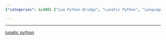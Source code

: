 ```yaml
---
{"categories": &id001 ["Lua Python Bridge", "Lunatic Python", "Language integration", "Communication", "Programming languages", "Software tools"], "category": "Lua Python Bridge", "date": "2022-11-12 05:41:44", "description": "This article discusses the Lua Python Bridge, focusing on the 'Lunatic Python' tool that allows for easy communication between the Lua and Python programming languages.", "tags": *id001, "title": "lua python bridge"}

---
```


------
[lunatic python](https://labix.org/lunatic-python)
